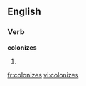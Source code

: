 
==English==

===Verb===
'''colonizes'''

# {{third-person singular of|[[colonize]]}}

[[fr:colonizes]]
[[vi:colonizes]]
